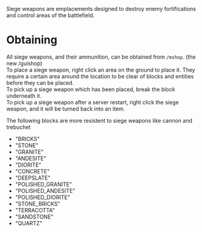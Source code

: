 Siege weapons are emplacements designed to destroy enemy fortifications and control areas of the battlefield.

# Obtaining

All siege weapons, and their ammunition, can be obtained from `/mshop`. (the new /guishop) <br/>
To place a siege weapon, right click an area on the ground to place it. They require a certain area around the location to be clear of blocks and entities before they can be placed. <br/>
To pick up a siege weapon which has been placed, break the block underneath it. <br/>
To pick up a siege weapon after a server restart, right click the siege weapon, and it will be turned back into an item.

The following blocks are more resistent to siege weapons like cannon and trebuchet
  - "BRICKS"
  - "STONE"
  - "GRANITE"
  - "ANDESITE"
  - "DIORITE"
  - "CONCRETE"
  - "DEEPSLATE"
  - "POLISHED_GRANITE"
  - "POLISHED_ANDESITE"
  - "POLISHED_DIORITE"
  - "STONE_BRICKS"
  - "TERRACOTTA"
  - "SANDSTONE"
  - "QUARTZ"